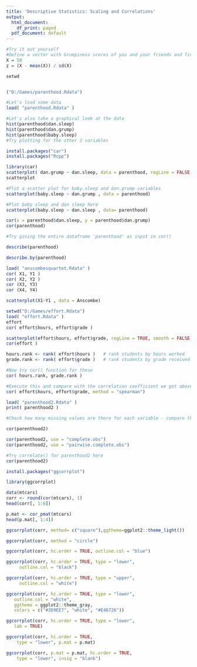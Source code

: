 ```yaml
---
title: 'Descriptive Statistics: Scaling and Correlations'
output:
  html_document:
    df_print: paged
  pdf_document: default
---
```



```r
#Try it out yourself
#Define a vector with Grumpiness scores of you and your friends and find the z score for your self
X = 50                        
z = (X - mean(X)) / sd(X)
```


```r
setwd


("D:/Games/parenthood.Rdata")

#Let's load some data
load( "parenthood.Rdata" )

```


```r
#Let's also take a graphical look at the data 
hist(parenthood$dan.sleep)
hist(parenthood$dan.grump)
hist(parenthood$baby.sleep)
#Try plotting for the other 2 variables

```
```r
install.packages("car")
install.packages("Rcpp")
```
```r
library(car)
scatterplot( dan.grump ~ dan.sleep, data = parenthood, regLine = FALSE, smooth= FALSE)
scatterplot
```

```r
#Plot a scatter plot for baby.sleep and dan.grump variables
scatterplot(baby.sleep ~ dan.grump , data = parenthood)
```



```r
#Plot baby sleep and dan sleep here
scatterplot(baby.sleep ~ dan.sleep , data= parenthood)
```





```r
cor(x = parenthood$dan.sleep, y = parenthood$dan.grump)
cor(parenthood)

#Try giving the entire dataframe 'parenthood' as input in cor()
```


```r
describe(parenthood)
```
```r
describe.by(parenthood)
```
 

 
```r
load( "anscombesquartet.Rdata" )
cor( X1, Y1 )
cor( X2, Y2 )
cor (X3, Y3)
cor (X4, Y4)
```



```r
scatterplot(X1~Y1 , data = Anscombe)
```


```r
setwd("D:/Games/effort.Rdata")
load( "effort.Rdata" )
effort
cor( effort$hours, effort$grade )
```


```r
scatterplot(effort$hours, effort$grade, regLine = TRUE, smooth = FALSE)
cor(effort )
```


```r
hours.rank <- rank( effort$hours )   # rank students by hours worked 
grade.rank <- rank( effort$grade )   # rank students by grade received

#Now try cor() function for these
cor( hours.rank, grade.rank )
```


```r
#Execute this and compare with the correlation coefficient we got above
cor( effort$hours, effort$grade, method = "spearman")

```



```r
load( "parenthood2.Rdata" )
print( parenthood2 )

#Check how many missing values are there for each variable - compare the values in 'n' with the number of days.
```


```r
cor(parenthood2)
```



```r
cor(parenthood2, use = "complete.obs")
cor(parenthood2, use = "pairwise.complete.obs")
```


```r
#Try correlate() for parenthood2 here
cor(parenthood2)
```
```r
install.packages("ggcorrplot")
```
```r
library(ggcorrplot)
```
```r
data(mtcars)
corr <- round(cor(mtcars), 1)
head(corr[, 1:6])
```
```r
p.mat <- cor_pmat(mtcars)
head(p.mat[, 1:4])
```

```r
ggcorrplot(corr, method= c("square"),ggtheme=ggplot2::theme_light())
```
```r
ggcorrplot(corr, method = "circle")
```
```r
ggcorrplot(corr, hc.order = TRUE, outline.col = "blue")
```
```r
ggcorrplot(corr, hc.order = TRUE, type = "lower",
     outline.col = "black")
```
```r
ggcorrplot(corr, hc.order = TRUE, type = "upper",
     outline.col = "white")
```
```r
ggcorrplot(corr, hc.order = TRUE, type = "lower",
   outline.col = "white",
   ggtheme = ggplot2::theme_gray,
   colors = c("#3D9EE7", "white", "#E46726"))
```
```r
ggcorrplot(corr, hc.order = TRUE, type = "lower",
   lab = TRUE)
```
```r
ggcorrplot(corr, hc.order = TRUE,
    type = "lower", p.mat = p.mat)
```
```r
ggcorrplot(corr, p.mat = p.mat, hc.order = TRUE,
    type = "lower", insig = "blank")
```


